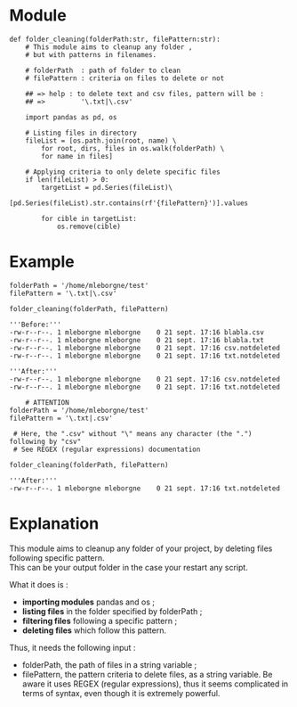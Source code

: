 = Module =

<source lang="python3">
def folder_cleaning(folderPath:str, filePattern:str):
    # This module aims to cleanup any folder ,
    # but with patterns in filenames.
    
    # folderPath  : path of folder to clean
    # filePattern : criteria on files to delete or not
    
    ## => help : to delete text and csv files, pattern will be :
    ## =>         '\.txt|\.csv'
    
    import pandas as pd, os
    
    # Listing files in directory
    fileList = [os.path.join(root, name) \
        for root, dirs, files in os.walk(folderPath) \
        for name in files]
    
    # Applying criteria to only delete specific files
    if len(fileList) > 0:
        targetList = pd.Series(fileList)\
            [pd.Series(fileList).str.contains(rf'{filePattern}')].values
        
        for cible in targetList:
            os.remove(cible)
</source>

= Example =

<source lang="python3">
folderPath = '/home/mleborgne/test'
filePattern = '\.txt|\.csv'

folder_cleaning(folderPath, filePattern)
</source>

<source>
'''Before:'''
-rw-r--r--. 1 mleborgne mleborgne    0 21 sept. 17:16 blabla.csv
-rw-r--r--. 1 mleborgne mleborgne    0 21 sept. 17:16 blabla.txt
-rw-r--r--. 1 mleborgne mleborgne    0 21 sept. 17:16 csv.notdeleted
-rw-r--r--. 1 mleborgne mleborgne    0 21 sept. 17:16 txt.notdeleted

'''After:'''
-rw-r--r--. 1 mleborgne mleborgne    0 21 sept. 17:16 csv.notdeleted
-rw-r--r--. 1 mleborgne mleborgne    0 21 sept. 17:16 txt.notdeleted
</source>

<source lang="python3">
    # ATTENTION
folderPath = '/home/mleborgne/test'
filePattern = '\.txt|.csv'

 # Here, the ".csv" without "\" means any character (the ".") following by "csv"
 # See REGEX (regular expressions) documentation

folder_cleaning(folderPath, filePattern)
</source>

<source>
'''After:'''
-rw-r--r--. 1 mleborgne mleborgne    0 21 sept. 17:16 txt.notdeleted
</source>

= Explanation =

This module aims to cleanup any folder of your project, by deleting files following specific pattern. </br>
This can be your output folder in the case your restart any script.

What it does is :
* '''importing modules''' pandas and os ;
* '''listing files''' in the folder specified by folderPath ;
* '''filtering files''' following a specific pattern ;
* '''deleting files''' which follow this pattern.

Thus, it needs the following input :
* folderPath, the path of files in a string variable ;
* filePattern, the pattern criteria to delete files, as a string variable. Be aware it uses REGEX (regular expressions), thus it seems complicated in terms of syntax, even though it is extremely powerful.
